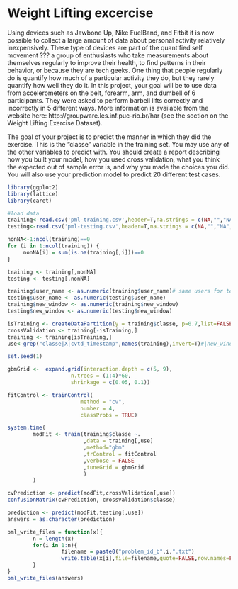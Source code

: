 Weight Lifting excercise
========================================================

Using devices such as Jawbone Up, Nike FuelBand, and Fitbit it is now possible to collect a large amount of data about personal activity relatively inexpensively. These type of devices are part of the quantified self movement ??? a group of enthusiasts who take measurements about themselves regularly to improve their health, to find patterns in their behavior, or because they are tech geeks. One thing that people regularly do is quantify how much of a particular activity they do, but they rarely quantify how well they do it. In this project, your goal will be to use data from accelerometers on the belt, forearm, arm, and dumbell of 6 participants. They were asked to perform barbell lifts correctly and incorrectly in 5 different ways. More information is available from the website here: http://groupware.les.inf.puc-rio.br/har (see the section on the Weight Lifting Exercise Dataset). 

The goal of your project is to predict the manner in which they did the exercise. This is the "classe" variable in the training set. You may use any of the 
other variables to predict with. You should create a report describing how you built your model, how you used cross validation, what you think the expected out of sample error is, and why you made the choices you did. You will also use your prediction model to predict 20 different test cases. 

```r
library(ggplot2)
library(lattice)
library(caret)

#load data
training<-read.csv('pml-training.csv',header=T,na.strings = c(NA,"","NA","<NA>"))
testing<-read.csv('pml-testing.csv',header=T,na.strings = c(NA,"","NA","<NA>"))

nonNA<-1:ncol(training)==0
for (i in 1:ncol(training)) {
     nonNA[i] = sum(is.na(training[,i]))==0
}

training <- training[,nonNA]
testing <- testing[,nonNA]

training$user_name <- as.numeric(training$user_name)# same users for testing also
testing$user_name <- as.numeric(testing$user_name)
training$new_window <- as.numeric(training$new_window)
testing$new_window <- as.numeric(testing$new_window)

isTraining <- createDataPartition(y = training$classe, p=0.7,list=FALSE)
crossValidation <- training[-isTraining,]
training <- training[isTraining,]
use<-grep("classe|X|cvtd_timestamp",names(training),invert=T)#|new_window|user_name

set.seed(1)

gbmGrid <-  expand.grid(interaction.depth = c(5, 9),
                    n.trees = (1:4)*60,
                    shrinkage = c(0.05, 0.1))

fitControl <- trainControl(
                       method = "cv",
                       number = 4,
                       classProbs = TRUE)

system.time(
        modFit <- train(training$classe ~. 
                        ,data = training[,use]
                        ,method="gbm"
                        ,trControl = fitControl
                        ,verbose = FALSE
                        ,tuneGrid = gbmGrid
                        )
        )

cvPrediction <- predict(modFit,crossValidation[,use])
confusionMatrix(cvPrediction, crossValidation$classe)

prediction <- predict(modFit,testing[,use])
answers = as.character(prediction)

pml_write_files = function(x){
        n = length(x)
        for(i in 1:n){
                 filename = paste0("problem_id_b",i,".txt")
                 write.table(x[i],file=filename,quote=FALSE,row.names=FALSE,col.names=FALSE)
        }
}
pml_write_files(answers)
```

